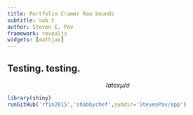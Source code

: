 ```yaml
---
title: Portfolio Cramer Rao bounds
subtitle: sub t
author: Steven E. Pav
framework: revealjs
widgets: [mathjax]
---
```


## Testing. testing.

$$latex
\mu / \sigma
$$

```r
library(shiny)
runGitHub('rfin2015','shabbychef',subdir='StevenPav/app')
```


